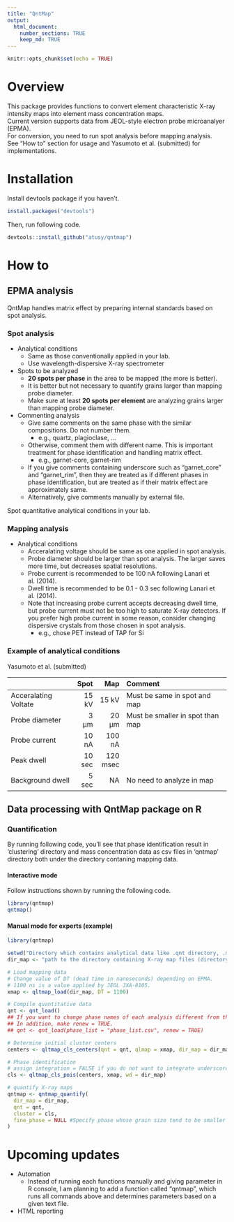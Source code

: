 ```yaml
---
title: "QntMap"
output: 
  html_document: 
    number_sections: TRUE
    keep_md: TRUE
---
```


```r
knitr::opts_chunk$set(echo = TRUE)
```

# Overview

This package provides functions to convert element characteristic X-ray intensity maps into element mass concentration maps.  
Current version supports data from JEOL-style electron probe microanalyer (EPMA).  
For conversion, you need to run spot analysis before mapping analysis.  
See "How to" section for usage and Yasumoto et al. (submitted) for implementations.

# Installation

Install devtools package if you haven't.

```r
install.packages("devtools")
```

Then, run following code.

```r
devtools::install_github("atusy/qntmap")
```

# How to

## EPMA analysis

QntMap handles matrix effect by preparing internal standards based on spot analysis.


### Spot analysis

- Analytical conditions
    - Same as those conventionally applied in your lab.
    - Use wavelength-dispersive X-ray spectrometer
- Spots to be analyzed
    - **20 spots per phase** in the area to be mapped (the more is better).
    - It is better but not necessary to quantify grains larger than mapping probe diameter.
    - Make sure at least **20 spots per element** are analyzing grains larger than mapping probe diameter.
- Commenting analysis
    - Give same comments on the same phase with the similar compositions. Do not number them.
      - e.g., quartz, plagioclase, ...
    - Otherwise, comment them with different name. This is important treatment for phase identification and handling matrix effect.
      - e.g., garnet-core, garnet-rim
    - If you give comments containing underscore such as "garnet_core" and "garnet_rim", then they are treated as if different phases in phase identification, but are treated as if their matrix effect are approximately same. 
    - Alternatively, give comments manually by external file.
    
Spot quantitative analytical conditions in your lab.

### Mapping analysis

- Analytical conditions
    - Acceralating voltage should be same as one applied in spot analysis.
    - Probe diameter should be larger than spot analysis. The larger saves more time, but decreases spatial resolutions.
    - Probe current is recommended to be 100 nA following Lanari et al. (2014).
    - Dwell time is recommended to be 0.1 - 0.3 sec following Lanari et al. (2014).
    - Note that increasing probe current accepts decreasing dwell time, but probe current must not be too high to saturate X-ray detectors. If you prefer high probe current in some reason, consider changing dispersive crystals from those chosen in spot analysis.
        - e.g., chose PET instead of TAP for Si


### Example of analytical conditions

Yasumoto et al. (submitted)

|                     | Spot  | Map     | Comment                         |
|:--------------------|------:|--------:|:--------------------------------|
|Acceralating Voltate | 15 kV | 15 kV   | Must be same in spot and map    |
|Probe diameter       | 3 μm  | 20 μm   | Must be smaller in spot than map|
|Probe current        | 10 nA | 100 nA  |                                 |
|Peak dwell           | 10 sec| 120 msec|                                 |
|Background dwell     |  5 sec| NA      | No need to analyze in map       |


## Data processing with QntMap package on R

### Quantification

By running following code, you'll see that phase identification result in 'clustering' directory and mass concentration data as csv files in 'qntmap' directory both under the directory contaning mapping data.

#### Interactive mode

Follow instructions shown by running the following code.

```r
library(qntmap)
qntmap()
```


#### Manual mode for experts (example)

```r

library(qntmap)

setwd("Directory which contains analytical data like .qnt directory, .map directory, and so on")
dir_map <- "path to the directory containing X-ray map files (directory containing 1_map.txt, 2_map.txt, and so on)"

# Load mapping data
# Change value of DT (dead time in nanoseconds) depending on EPMA.
# 1100 ns is a value applied by JEOL JXA-8105.
xmap <- qltmap_load(dir_map, DT = 1100)

# Compile quantitative data
qnt <- qnt_load()
## If you want to change phase names of each analysis different from those determined preliminary given during EPMA analysis, prepare csv file that indicates phase name, and input its path to phase_list parameter.
## In addition, make renew = TRUE.
## qnt <- qnt_load(phase_list = "phase_list.csv", renew = TRUE)

# Determine initial cluster centers
centers <- qltmap_cls_centers(qnt = qnt, qlmap = xmap, dir_map = dir_map)

# Phase identification
# assign integration = FALSE if you do not want to integrate underscored phases (e.g., garnet_a and garnet_b are integrated to garnet if TRUE)
cls <- qltmap_cls_pois(centers, xmap, wd = dir_map)

# quantify X-ray maps
qntmap <- qntmap_quantify(
  dir_map = dir_map,
  qnt = qnt,
  cluster = cls,
  fine_phase = NULL #Specify phase whose grain size tend to be smaller than mapping probe diameter.
)

```

# Upcoming updates

- Automation
    - Instead of running each functions manually and giving parameter in R console, 
      I am planning to add a function called "qntmap", 
      which runs all commands above and determines parameters based on a given text file.
- HTML reporting


